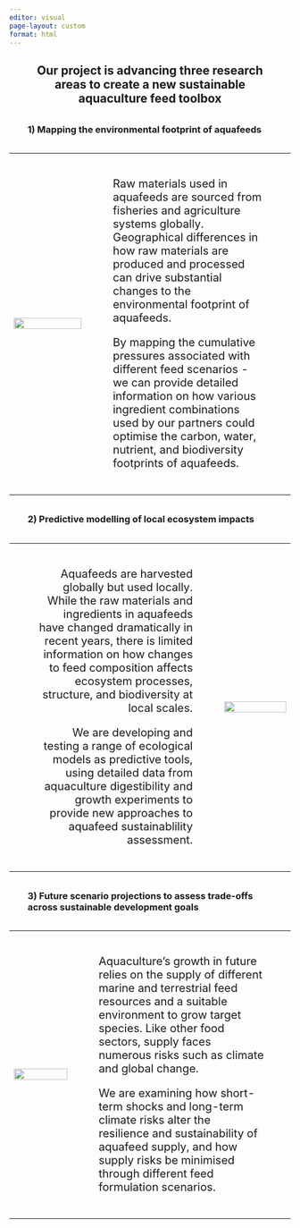 ```yaml
---
editor: visual
page-layout: custom
format: html
---
```


<div>

::: {style="margin:2em; text-align: center"}
## Our project is advancing three research areas to create a new sustainable aquaculture feed toolbox
:::

</div>

### 1) Mapping the environmental footprint of aquafeeds {style="margin:2em"}

+:---------------------------------------------------------------------------------------------------:+----------------------------------------------------------------------------------------------------------------------------------------------------------------------------------------------------------------------------------------------------------------------+
| ![](photos/stock_images/feed_footprint_global.jpg){.responsive-img fig-align="center" width="100%"} | <p>                                                                                                                                                                                                                                                                  |
|                                                                                                     |                                                                                                                                                                                                                                                                      |
|                                                                                                     | ::: {style="font-size: 1.25em; margin: 2em"}                                                                                                                                                                                                                         |
|                                                                                                     | Raw materials used in aquafeeds are sourced from fisheries and agriculture systems globally. Geographical differences in how raw materials are produced and processed can drive substantial changes to the environmental footprint of aquafeeds.                     |
|                                                                                                     |                                                                                                                                                                                                                                                                      |
|                                                                                                     | By mapping the cumulative pressures associated with different feed scenarios - we can provide detailed information on how various ingredient combinations used by our partners could optimise the carbon, water, nutrient, and biodiversity footprints of aquafeeds. |
|                                                                                                     | :::                                                                                                                                                                                                                                                                  |
|                                                                                                     |                                                                                                                                                                                                                                                                      |
|                                                                                                     | </p>                                                                                                                                                                                                                                                                 |
+-----------------------------------------------------------------------------------------------------+----------------------------------------------------------------------------------------------------------------------------------------------------------------------------------------------------------------------------------------------------------------------+

### 2) Predictive modelling of local ecosystem impacts {style="margin: 2em"}

+:--------------------------------------------------------------------------------------------------------------------------------------------------------------------------------------------------------------------------------------------------------------------------------------------:+:------------------------------------------------------------------------------------------------:+
| <p>                                                                                                                                                                                                                                                                                          | ![](photos/stock_images/aquapens_pollution.jpg){.responsive-img fig-align="center" width="100%"} |
|                                                                                                                                                                                                                                                                                              |                                                                                                  |
| ::: {style="font-size: 1.25em; margin: 2em; text-align: right"}                                                                                                                                                                                                                              |                                                                                                  |
| Aquafeeds are harvested globally but used locally. While the raw materials and ingredients in aquafeeds have changed dramatically in recent years, there is limited information on how changes to feed composition affects ecosystem processes, structure, and biodiversity at local scales. |                                                                                                  |
|                                                                                                                                                                                                                                                                                              |                                                                                                  |
| We are developing and testing a range of ecological models as predictive tools, using detailed data from aquaculture digestibility and growth experiments to provide new approaches to aquafeed sustainablility assessment.                                                                  |                                                                                                  |
| :::                                                                                                                                                                                                                                                                                          |                                                                                                  |
|                                                                                                                                                                                                                                                                                              |                                                                                                  |
| </p>                                                                                                                                                                                                                                                                                         |                                                                                                  |
+----------------------------------------------------------------------------------------------------------------------------------------------------------------------------------------------------------------------------------------------------------------------------------------------+--------------------------------------------------------------------------------------------------+

### 3) Future scenario projections to assess trade-offs across sustainable development goals {style="margin: 2em"}

+:--------------------------------------------------------------------:+---------------------------------------------------------------------------------------------------------------------------------------------------------------------------------------------------------------------------------------------------+
| ![](photos/stock_images/feed_sdgs.jpg){.responsive-img width="100%"} | <p>                                                                                                                                                                                                                                               |
|                                                                      |                                                                                                                                                                                                                                                   |
|                                                                      | ::: {style="font-size: 1.25em; margin: 2em"}                                                                                                                                                                                                      |
|                                                                      | Aquaculture's growth in future relies on the supply of different marine and terrestrial feed resources and a suitable environment to grow target species. Like other food sectors, supply faces numerous risks such as climate and global change. |
|                                                                      |                                                                                                                                                                                                                                                   |
|                                                                      | We are examining how short-term shocks and long-term climate risks alter the resilience and sustainability of aquafeed supply, and how supply risks be minimised through different feed formulation scenarios.                                    |
|                                                                      | :::                                                                                                                                                                                                                                               |
|                                                                      |                                                                                                                                                                                                                                                   |
|                                                                      | </p>                                                                                                                                                                                                                                              |
+----------------------------------------------------------------------+---------------------------------------------------------------------------------------------------------------------------------------------------------------------------------------------------------------------------------------------------+
